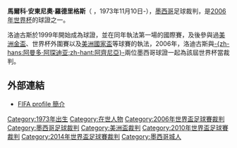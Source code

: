 {{noteTA|G1=football
|T=zh-hans:马尔科·罗德里格斯; zh-hk:馬高·洛迪古斯;zh-hant:馬爾科·羅德里格斯
|1=zh-hans:马尔科; zh-hk:馬高;zh-hant:馬爾科
|2=zh-hans:罗德里格斯; zh-hk:洛迪古斯;zh-hant:羅德里格斯
}}

'''馬爾科·安東尼奧·羅德里格斯'''（{{lang-es|Marco Antonio Rodríguez}} ，1973年11月10日-），[[墨西哥|墨西哥]]足球裁判，是[[2006年世界盃足球賽|2006年世界杯]]的球證之一。

洛迪古斯於1999年開始成為球證，並在同年執法第一場的國際賽，及後參與過[[美洲金盃|美洲金盃]]、世界杯外圍賽以及[[美洲國家盃|美洲國家盃]]等球賽的執法，2006年，洛迪古斯與[[阿曼多·阿琛迪亚|-{zh-hans:阿曼多·阿琛迪亚;zh-hant:阿齊尼亞}-]]兩位墨西哥球證一起為該屆世界杯當裁判。

==外部連結==
*[http://fifaworldcup.yahoo.com/06/cn/w/ref/1603_RODRIGUEZ_Marco.html FIFA profile 簡介] {{Wayback|url=http://fifaworldcup.yahoo.com/06/cn/w/ref/1603_RODRIGUEZ_Marco.html |date=20060717034818 }}

{{DEFAULTSORT:Rodriguez, Marco}}
[[Category:1973年出生|Category:1973年出生]]
[[Category:在世人物|Category:在世人物]]
[[Category:2006年世界盃足球賽裁判|Category:2006年世界盃足球賽裁判]]
[[Category:墨西哥足球裁判|Category:墨西哥足球裁判]]
[[Category:美洲盃裁判|Category:美洲盃裁判]]
[[Category:2010年世界盃足球賽裁判|Category:2010年世界盃足球賽裁判]]
[[Category:2014年世界盃足球賽裁判|Category:2014年世界盃足球賽裁判]]
[[Category:墨西哥城人|Category:墨西哥城人]]